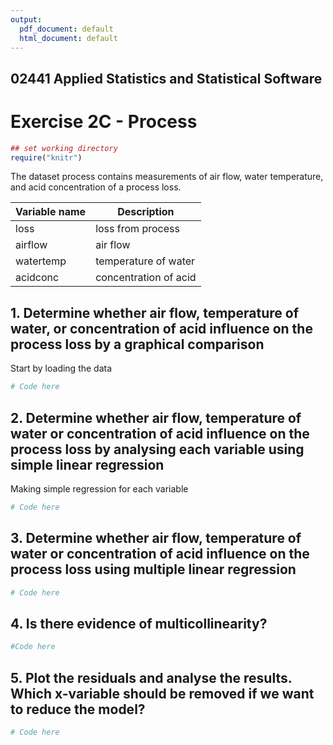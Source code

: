 ```yaml
---
output:
  pdf_document: default
  html_document: default
---
```


## 02441 Applied Statistics and Statistical Software 
# Exercise 2C - Process


```r
## set working directory
require("knitr")
```

The dataset process contains measurements of air flow, water temperature, and acid concentration of
a process loss.

Variable name | Description
------------- | -------------
loss | loss from process
airflow | air flow
watertemp | temperature of water
acidconc | concentration of acid


## 1. Determine whether air flow, temperature of water, or concentration of acid influence on the process loss by a graphical comparison  
Start by loading the data
```r
# Code here
```

## 2. Determine whether air flow, temperature of water or concentration of acid influence on the process loss by analysing each variable using simple linear regression  

Making simple regression for each variable

```r
# Code here
```


## 3. Determine whether air flow, temperature of water or concentration of acid influence on the process loss using multiple linear regression  

```r
# Code here
```

## 4. Is there evidence of multicollinearity?

```r
#Code here
```


## 5. Plot the residuals and analyse the results. Which x-variable should be removed if we want to reduce the model?


```r
# Code here
```

